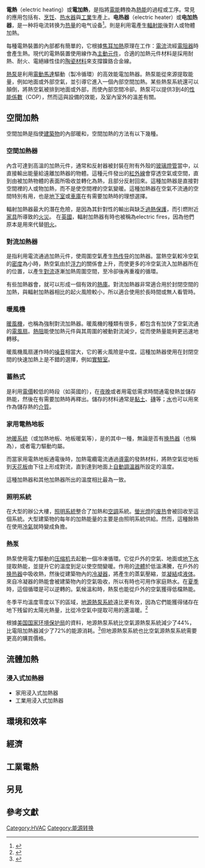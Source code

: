 {{expand|time=2014-09-29T02:44:00+00:00}}
'''電熱'''（electric heating）或'''電加熱'''，是指將[[電能|電能]]轉換為[[熱能|熱能]]的過程或工序。常見的應用包括有{{link-en|空間加熱|space heating}}、[[烹饪|烹饪]]、[[热水器|热水器]]與[[工業|工業]]生產上。'''电热器'''（electric heater）或'''电加热器'''，是一种将电流转换为[[热量|热量]]的电气设备<ref>{{Cite web|url = http://global.britannica.com/EBchecked/topic/182649/electric-heater|title = Electric Heater|website = Britannica.com|publisher = The Editors of Encyclopædia Britannica}}</ref>。{{link-en|輻射加熱器|Radiator (heating)}}則是利用電產生[[輻射能|輻射能]]後對人或物體加熱。

每種電熱裝置的內部都有簡單的{{link-en|加熱元件|Heating element}}，它根據[[焦耳加熱|焦耳加熱]]原理在工作：[[電流|電流]]流經[[電阻器|電阻器]]時會產生熱。現代的電熱裝置使用{{link-en|鎳鉻合金|Nichrome}}線作為[[主動元件|主動元件]]，合適的加熱元件材料是採用耐熱、耐火、電絕緣性佳的[[陶瓷材料|陶瓷材料]]來支撐鎳鉻合金線。

[[熱泵|熱泵]]是利用[[電動馬達|電動馬達]]驅動{{link-en|冷凍循環|Refrigeration cycle}}（製冷循環）的高效能電加熱器。熱泵能從來源提取能量，例如地面或外部空氣，並引導它進入一個內部空間加熱。某些熱泵系統還可以顛倒，將熱空氣被排到地面或外部，而使內部空間冷卻。熱泵可以提供3到4的[[性能係數|性能係數]]（COP），然而這與設備的效能，及室內室外的溫差有關。

== 空間加熱 ==
空間加熱是指使[[建築物|建築物]]的內部暖和，空間加熱的方法有以下幾種。

=== 空間加熱器 ===
{{main|輻射加熱器}}

{{link-en|輻射加熱器|Radiator (heating)}}內含可達到高溫的加熱元件，通常和反射器被封裝在附有外殼的[[玻璃|玻璃]][[燈管|燈管]]當中，以直接輸出能量給遠離加熱器的物體。這種元件發出的[[紅外線|紅外線]]會穿透空氣或空間，直到由被加熱物體的表面所吸收並轉化為熱，且部分反射回來。這種加熱器是直接對空間裡的人或物加熱，而不是使空間裡的空氣變暖。這種加熱器在空氣不流通的空間特別有用，也是[[地下室|地下室]]或[[車庫|車庫]]在有需要加熱時的理想選擇。

輻射加熱器最大的潛在危險，是因為其針對性的輸出與缺乏[[過熱保護|過熱保護]]，而引燃附近[[家具|家具]]所導致的[[火災|火災]]。
在[[英國|英國]]，輻射加熱器有時也被稱為electric fires，因為他們原本是用來代替[[明火|明火]]。

=== 對流加熱器 ===
{{main|對流加熱器}}
{{link-en|對流加熱器|Convection heater}}是指利用電流通過加熱元件，使周圍空氣產生[[热传导|热传导]]的加熱器。當熱空氣較冷空氣的[[密度|密度]]為小時，熱空氣由於[[浮力|浮力]]的關係會上升，而使更多的冷空氣流入加熱器所在的位置，以產生[[對流|對流]]逐漸加熱周圍空間，至冷卻後再重複的循環。

有些加熱器會{{link-en|燃油加熱器|Oil heater|填充燃油}}，就可以形成一個有效的[[熱庫|熱庫]]。對流加熱器非常適合用於封閉空間的加熱，與輻射加熱器相比的起火風險較小，所以適合使用於長時間或無人看管時。

=== 暖風機 ===
{{main|暖風機}}
[[暖風機|暖風機]]，也稱為強制對流加熱器。暖風機的種類有很多，都包含有加快了空氣流通的[[電風扇|電風扇]]。[[熱阻|熱阻]]能使加熱元件與其周圍的被動對流減少，從而使熱量能夠更迅速地轉移。

暖風機風扇運作時的[[噪音|噪音]]相當大，它的著火風險是中度。這種加熱器使用在封閉空間的快速加熱上是不錯的選擇，例如[[實驗室|實驗室]]。

=== 蓄熱式 ===
{{main|蓄熱式加熱器}}
{{link-en|蓄熱式加熱器|Storage heater}}是利用[[電價|電價]]較低的時段（如英國的{{link-en|Economy 7|Economy 7}}），在[[夜晚|夜晚]]或者用電低需求時間通電發熱並儲存熱能，然後在有需要加熱時再釋出。儲存的材料通常是[[黏土|黏土]]、[[磚|磚]]等；[[水|水]]也可以用來作為儲存熱的[[介質|介質]]。

=== 家用電熱地板 ===
{{main|地暖系統}}
[[地暖系統|地暖系統]]（或加熱地板、地板暖氣等），是{{link-en|輻射加熱|Radiant heating}}的其中一種，無論是否有[[换热器|换热器]]（也稱為{{link-en|輻射器|Radiator}}），或者電力驅動均屬。

而當家用電熱地板通電後時，加熱電纜電流通過[[導體|導電]]的發熱材料，將熱空氣從地板到[[天花板|天花板]]由下往上形成對流，直到達到地面上[[自動調溫器|自動調溫器]]所設定的溫度。

這種加熱器和其他加熱器所出的溫度相比最為一致。

=== 照明系統 ===
在大型的辦公大樓，[[照明控制系統|照明系統]]整合了加熱和[[空調|空調]]系統。[[螢光燈|螢光燈]]的[[废热|废热]]會被回收至這個系統。大型建築物的每年的加熱能量的主要是由照明系統供給。然而，這種餘熱在使用[[冷氣|冷氣]]就時變成負擔。

===熱泵===
{{Main|熱泵}}
熱泵使用電力驅動的[[压缩机|压缩机]]去起動一個冷凍循環。它從戶外的空氣、地面或[[地下水|地下水]]提取熱能，並提升它的溫度到足以使空間變暖。作用的[[流體|流體]]於低溫沸騰，在戶外的[[换热器|换热器]]中吸收熱，然後從建築物內的[[冷凝器|冷凝器]]，將產生的蒸氣壓縮，並[[凝結|凝結]]成[[液体|液体]]。來自冷凝器的熱能會被建築物內的空氣吸收，所以有時也可用作家庭熱水。在[[夏季|夏季]]時，這個循環是可以逆轉的。氣候溫和時，熱泵也能從戶外的空氣獲得低檔熱能。

冬季平均溫度零度以下的區域，[[地源熱泵系統|地源熱泵系統]]遠比{{link-en|空氣源熱泵系統|Air source heat pumps}}更有效，因為它們能獲得储存在地下残留的太陽光熱量，比從冷空氣中提取可用的還溫暖。<ref>{{cite web|url=http://www.icax.co.uk/Disadvantages_Ground_Source_Heat_Pumps.html |title=Comparison of efficiency of air source heat pumps and ground source heat pumps |publisher=Icax.co.uk |date= |accessdate=2013-12-20}}</ref> 

根據[[美国国家环境保护局|美国国家环境保护局]]的資料，地源熱泵系統比空氣源熱泵系統減少了44%，比電阻加熱器減少了72%的能源消耗。<ref>{{Cite web |url=http://energy.gov/energysaver/articles/choosing-and-installing-geothermal-heat-pumps |title=存档副本 |accessdate=2014-09-28 |archive-date=2015-09-05 |archive-url=https://web.archive.org/web/20150905111400/http://energy.gov/energysaver/articles/choosing-and-installing-geothermal-heat-pumps |dead-url=no }}</ref>但地源熱泵系統也比空氣源熱泵系統需要更高的購買價格。

== 流體加熱 ==
=== 浸入式加熱器 ===
*家用浸入式加熱器
*工業用浸入式加熱器
== 環境和效率 ==

== 經濟 ==

== 工業電熱 ==

== 另見 ==

== 參考文獻 ==
{{reflist}}

{{暖通空調}}
[[Category:HVAC|Category:HVAC]]
[[Category:能源转换|Category:能源转换]]